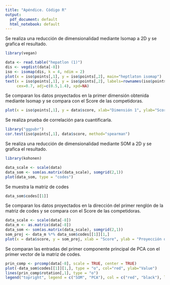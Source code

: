 ```yaml
---
title: "Apéndice. Código R"
output:
  pdf_document: default
  html_notebook: default
---
```


Se realiza una reducción de dimensionalidad mediante Isomap a 2D y se grafica el resultado.

```r
library(vegan)

data <- read.table("hepatlon (1)")
dis <- vegdist(data[-8])
iso <- isomap(dis, k = 4, ndim = 2)
plot(x = iso$points[,1], y = iso$points[,2], main="heptlaton isomap")
text(x = iso$points[,1], y = iso$points[,2], labels=rownames(iso$points),
     cex=0.7, adj=c(0.5,1.4), xpd=NA)
```

Se comparan los datos proyectados en la primer dimensión obtenida mediante Isomap y se compara con el Score de las competidoras.

```r
plot(x = iso$points[,1], y = data$score, xlab="Dimensión 1", ylab="Score")
```

Se realiza prueba de correlación para cuantificarla.

```r
library("ggpubr")
cor.test(iso$points[,1], data$score, method="spearman")
```

Se realiza una reducción de dimensionalidad mediante SOM a 2D y se grafica el resultado.

```r
library(kohonen)

data_scale <- scale(data)
data_som <- som(as.matrix(data_scale), somgrid(2,1))
plot(data_som, type = "codes")
```

Se muestra la matriz de codes

```r
data_som$codes[[1]]
```

Se comparan los datos proyectados en la dirección del primer renglón de la matriz de codes y se compara con el Score de las competidoras.

```r
data_scale <- scale(data[-8])
data_m <- as.matrix(data[-8])
data_som <- som(as.matrix(data_scale), somgrid(2,1))
som_proj <- data_m %*% data_som$codes[[1]][1,]
plot(x = data$score, y = som_proj, xlab = "Score", ylab = "Proyección dimensión 1")
```

Se comparan las entradas del primer componente principal de PCA con el primer vector de la matriz de codes.

```r
prin_comp <- prcomp(data[-8], scale = TRUE, center = TRUE)
plot(-data_som$codes[[1]][1,], type = "o", col="red", ylab="Value")
lines(prin_comp$rotation[,1], type = "o")
legend("topright", legend = c("SOM", "PCA"), col = c("red", "black"), lty = 1:2, cex = 0.8)
```
